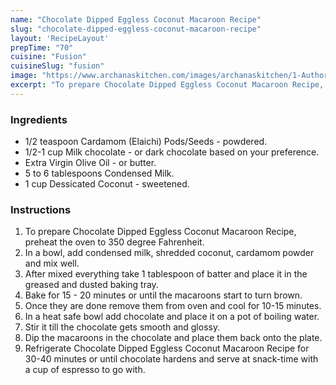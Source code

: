 ---
name: "Chocolate Dipped Eggless Coconut Macaroon Recipe"
slug: "chocolate-dipped-eggless-coconut-macaroon-recipe"
layout: 'RecipeLayout'
prepTime: "70"
cuisine: "Fusion"
cuisineSlug: "fusion"
image: "https://www.archanaskitchen.com/images/archanaskitchen/1-Author/Aarti_Sharma/Chocolate_dipped_eggless_coconut_macaroons_with_a_twist.jpg"
excerpt: "To prepare Chocolate Dipped Eggless Coconut Macaroon Recipe, preheat the oven to 350 degree Fahrenheit"
---

### Ingredients

- 1/2 teaspoon Cardamom (Elaichi) Pods/Seeds - powdered.
- 1/2-1 cup Milk chocolate - or dark chocolate based on your preference.
- Extra Virgin Olive Oil - or butter.
- 5 to 6 tablespoons Condensed Milk.
- 1 cup Dessicated Coconut - sweetened.

### Instructions

1. To prepare Chocolate Dipped Eggless Coconut Macaroon Recipe, preheat the oven to 350 degree Fahrenheit.
1. In a bowl, add condensed milk, shredded coconut, cardamom powder and mix well.
1. After mixed everything take 1 tablespoon of batter and place it in the greased and dusted baking tray.
1. Bake for 15 - 20 minutes or until the macaroons start to turn brown.
1. Once they are done remove them from oven and cool for 10-15 minutes.
1. In a heat safe bowl add chocolate and place it on a pot of boiling water.
1. Stir it till the chocolate gets smooth and glossy.
1. Dip the macaroons in the chocolate and place them back onto the plate.
1. Refrigerate Chocolate Dipped Eggless Coconut Macaroon Recipe for 30-40 minutes or until chocolate hardens and serve at snack-time with a cup of espresso to go with.
